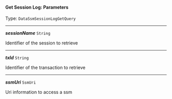 


#### Get Session Log: Parameters

Type: `DataSsmSessionLogGetQuery`

---

***sessionName*** `String`

Identifier of the session to retrieve



---

***txId*** `String`

Identifier of the transaction to retrieve



---

***ssmUri*** `SsmUri`

Uri information to access a ssm


